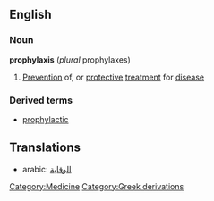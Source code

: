 ==English==
===Noun===
{{wikipedia}}
'''prophylaxis''' (''plural'' prophylaxes)
#[[Prevention]] of, or [[protective]] [[treatment]] for [[disease]]
[[Category:Medicine]]

===Derived terms===
*[[prophylactic]]
[[Category:Greek derivations]]




== Translations ==

*arabic: [[الوقاية]]